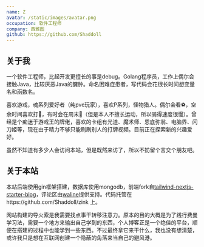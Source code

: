 ```yaml
---
name: Z
avatar: /static/images/avatar.png
occupation: 软件工程师
company: 西雅图
github: https://github.com/Shaddoll
---
```

## 关于我

一个软件工程师，比起开发更擅长的事是debug。Golang程序员，工作上偶尔会接触Java，比较厌恶Java的臃肿。命名困难症患者，写代码会花很长时间想变量名和函数名。

喜欢游戏，魂系列爱好者（纯pve玩家），喜欢P系列，怪物猎人。偶尔会看⚽️，空余时间喜欢打🎱，有时会在周末🚴（但是本人不擅长运动，所以骑得速度很慢）。曾经是个痴迷于游戏王的牌佬，喜欢的卡组有光道、魔术师、恩底弥翁、电脑界、闪刀姬等，现在由于精力不够只能刷刷别人的打牌视频。目前正在探索新的兴趣爱好。

虽然不知道有多少人会访问本站，但是既然来访了，所以不妨留个言交个朋友吧。

## 关于本站

本站后端使用gin框架搭建，数据库使用mongodb，前端fork自[tailwind-nextjs-starter-blog](https://github.com/timlrx/tailwind-nextjs-starter-blog)，评论区由[waline](https://waline.js.org/)提供支持。代码托管在https://github.com/Shaddoll/zink 上。

网站构建的导火索是我需要找点事干转移注意力。原本的目的大概是为了践行费曼学习法，需要一个地方来输出自己学到的东西，个人博客正是一个绝佳的平台，顺便在搭建的过程中也能学到一些东西。不过最终拿它来干什么，我也没有想清楚，或许我只是想在互联网创建一个隐蔽的角落来当自己的避风港。